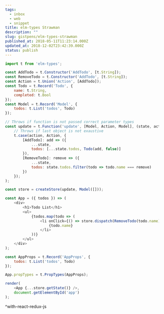 ```yaml
---
tags:
  - inbox
  - web
  - snippet
title: elm-types Strawman
description: ""
slug: gistpens/elm-types-strawman
published_at: 2018-05-11T11:23:14.000Z
updated_at: 2018-12-02T23:42:39.000Z
status: publish
---
```

```js title="with-react-redux.js"
import t from 'elm-types';

const AddTodo = t.Constructor('AddTodo', [t.String]);
const RemoveTodo = t.Constructor('AddTodo', [t.String]);
const Action = t.Union('Action', [AddTodo]);
const Todo = t.Record('Todo', {
    name: t.String,
    completed: t.Bool
});
const Model = t.Record('Model', {
    todos: t.List('todos', Todo)
});

// Throws if function is not passed correct parameter types
const update = t.Function('update', [Model, Action, Model], (state, action) =>
    // Throws if last object is not exaustive
    t.case(action, Action, {
        [AddTodo]: add => ({
            ...state,
            todos: [...state.todos, Todo(add, false)]
        }),
        [RemoveTodo]: remove => ({
            ...state,
            todos: state.todos.filter(todo => todo.name === remove)
        })
    });
);

const store = createStore(update, Model([]));

const App = ({ todos }) => (
    <div>
        <h1>Todo List</h1>
        <ul>
            {todos.map(todo => (
                <li onClick={() => store.dispatch(RemoveTodo(todo.name))}>
                    {todo.name}
                </li>
            ))}
        </ul>
    </div>
);

const AppProps = t.Record('AppProps', {
    todos: t.List('todos', Todo)
});

App.propTypes = t.PropTypes(AppProps);

render(
    <App {...store.getState()} />,
    document.getElementById('app')
);
```

^with-react-redux-js
